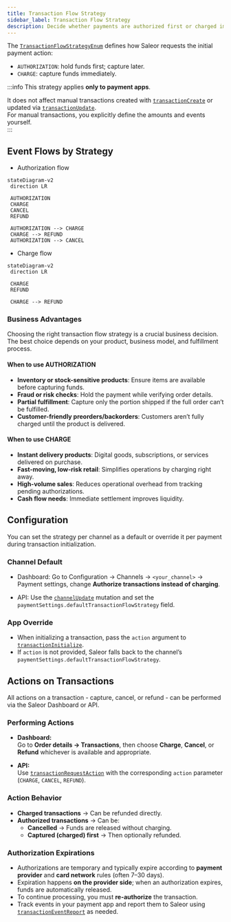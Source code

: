 ```yaml
---
title: Transaction Flow Strategy
sidebar_label: Transaction Flow Strategy
description: Decide whether payments are authorized first or charged immediately, and understand the implications.
---
```


The [`TransactionFlowStrategyEnum`](/api-reference/payments/enums/transaction-flow-strategy-enum.mdx) defines how Saleor requests the initial payment action:

- `AUTHORIZATION`: hold funds first; capture later.
- `CHARGE`: capture funds immediately.

:::info
This strategy applies **only to payment apps**. 

It does not affect manual transactions created with [`transactionCreate`](/api-reference/payments/mutations/transaction-create.mdx) or updated via [`transactionUpdate`](/api-reference/payments/mutations/transaction-update.mdx).  
For manual transactions, you explicitly define the amounts and events yourself.  
:::


## Event Flows by Strategy

- Authorization flow

```mermaid
stateDiagram-v2
 direction LR

 AUTHORIZATION
 CHARGE
 CANCEL
 REFUND

 AUTHORIZATION --> CHARGE
 CHARGE --> REFUND
 AUTHORIZATION --> CANCEL
```

- Charge flow

```mermaid
stateDiagram-v2
 direction LR

 CHARGE
 REFUND

 CHARGE --> REFUND
```


### Business Advantages
Choosing the right transaction flow strategy is a crucial business decision. The best choice depends on your product, business model, and fulfillment process.

#### When to use AUTHORIZATION

- **Inventory or stock-sensitive products**: Ensure items are available before capturing funds.  
- **Fraud or risk checks**: Hold the payment while verifying order details.  
- **Partial fulfillment**: Capture only the portion shipped if the full order can’t be fulfilled.  
- **Customer-friendly preorders/backorders**: Customers aren’t fully charged until the product is delivered.  

#### When to use CHARGE

- **Instant delivery products**: Digital goods, subscriptions, or services delivered on purchase.  
- **Fast-moving, low-risk retail**: Simplifies operations by charging right away.  
- **High-volume sales**: Reduces operational overhead from tracking pending authorizations.  
- **Cash flow needs**: Immediate settlement improves liquidity.  


## Configuration
You can set the strategy per channel as a default or override it per payment during transaction initialization.

### Channel Default

- Dashboard: Go to Configuration → Channels → `<your_channel>` → Payment settings, change **Authorize transactions instead of charging**.  

- API: Use the [`channelUpdate`](/api-reference/channels/mutations/channel-update.mdx) mutation and set the `paymentSettings.defaultTransactionFlowStrategy` field.  

### App Override

- When initializing a transaction, pass the `action` argument to [`transactionInitialize`](/api-reference/payments/mutations/transaction-initialize.mdx).  
- If `action` is not provided, Saleor falls back to the channel’s `paymentSettings.defaultTransactionFlowStrategy`.  

## Actions on Transactions

All actions on a transaction - capture, cancel, or refund - can be performed via the Saleor Dashboard or API.

### Performing Actions

- **Dashboard:**  
  Go to **Order details → Transactions**, then choose **Charge**, **Cancel**, or **Refund** whichever is available and appropriate.

- **API:**  
  Use [`transactionRequestAction`](/api-reference/payments/mutations/transaction-request-action.mdx) with the corresponding `action` parameter (`CHARGE`, `CANCEL`, `REFUND`).  

### Action Behavior

- **Charged transactions** → Can be refunded directly.  
- **Authorized transactions** → Can be:  
  - **Cancelled** → Funds are released without charging.  
  - **Captured (charged) first** → Then optionally refunded.

### Authorization Expirations

- Authorizations are temporary and typically expire according to **payment provider** and **card network** rules (often 7–30 days).  
- Expiration happens **on the provider side**; when an authorization expires, funds are automatically released.  
- To continue processing, you must **re-authorize** the transaction.  
- Track events in your payment app and report them to Saleor using [`transactionEventReport`](/api-reference/payments/mutations/transaction-event-report.mdx) as needed.  
